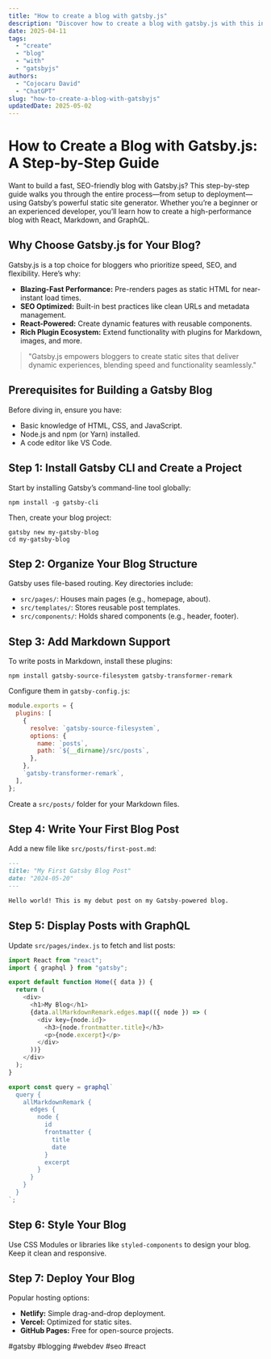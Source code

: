 ```yaml
---
title: "How to create a blog with gatsby.js"
description: "Discover how to create a blog with gatsby.js with this in-depth guide, providing actionable insights and practical tips to boost your knowledge and results."
date: 2025-04-11
tags:
  - "create"
  - "blog"
  - "with"
  - "gatsbyjs"
authors:
  - "Cojocaru David"
  - "ChatGPT"
slug: "how-to-create-a-blog-with-gatsbyjs"
updatedDate: 2025-05-02
---
```


# How to Create a Blog with Gatsby.js: A Step-by-Step Guide  

Want to build a fast, SEO-friendly blog with Gatsby.js? This step-by-step guide walks you through the entire process—from setup to deployment—using Gatsby’s powerful static site generator. Whether you’re a beginner or an experienced developer, you’ll learn how to create a high-performance blog with React, Markdown, and GraphQL.  

## Why Choose Gatsby.js for Your Blog?  

Gatsby.js is a top choice for bloggers who prioritize speed, SEO, and flexibility. Here’s why:  

- **Blazing-Fast Performance:** Pre-renders pages as static HTML for near-instant load times.  
- **SEO Optimized:** Built-in best practices like clean URLs and metadata management.  
- **React-Powered:** Create dynamic features with reusable components.  
- **Rich Plugin Ecosystem:** Extend functionality with plugins for Markdown, images, and more.  

> "Gatsby.js empowers bloggers to create static sites that deliver dynamic experiences, blending speed and functionality seamlessly."  

## Prerequisites for Building a Gatsby Blog  

Before diving in, ensure you have:  

- Basic knowledge of HTML, CSS, and JavaScript.  
- Node.js and npm (or Yarn) installed.  
- A code editor like VS Code.  

## Step 1: Install Gatsby CLI and Create a Project  

Start by installing Gatsby’s command-line tool globally:  

```  
npm install -g gatsby-cli  
```  

Then, create your blog project:  

```  
gatsby new my-gatsby-blog  
cd my-gatsby-blog  
```  

## Step 2: Organize Your Blog Structure  

Gatsby uses file-based routing. Key directories include:  

- `src/pages/`: Houses main pages (e.g., homepage, about).  
- `src/templates/`: Stores reusable post templates.  
- `src/components/`: Holds shared components (e.g., header, footer).  

## Step 3: Add Markdown Support  

To write posts in Markdown, install these plugins:  

```  
npm install gatsby-source-filesystem gatsby-transformer-remark  
```  

Configure them in `gatsby-config.js`:  

```javascript  
module.exports = {  
  plugins: [  
    {  
      resolve: `gatsby-source-filesystem`,  
      options: {  
        name: `posts`,  
        path: `${__dirname}/src/posts`,  
      },  
    },  
    `gatsby-transformer-remark`,  
  ],  
};  
```  

Create a `src/posts/` folder for your Markdown files.  

## Step 4: Write Your First Blog Post  

Add a new file like `src/posts/first-post.md`:  

```markdown  
---  
title: "My First Gatsby Blog Post"  
date: "2024-05-20"  
---  

Hello world! This is my debut post on my Gatsby-powered blog.  
```  

## Step 5: Display Posts with GraphQL  

Update `src/pages/index.js` to fetch and list posts:  

```javascript  
import React from "react";  
import { graphql } from "gatsby";  

export default function Home({ data }) {  
  return (  
    <div>  
      <h1>My Blog</h1>  
      {data.allMarkdownRemark.edges.map(({ node }) => (  
        <div key={node.id}>  
          <h3>{node.frontmatter.title}</h3>  
          <p>{node.excerpt}</p>  
        </div>  
      ))}  
    </div>  
  );  
}  

export const query = graphql`  
  query {  
    allMarkdownRemark {  
      edges {  
        node {  
          id  
          frontmatter {  
            title  
            date  
          }  
          excerpt  
        }  
      }  
    }  
  }  
`;  
```  

## Step 6: Style Your Blog  

Use CSS Modules or libraries like `styled-components` to design your blog. Keep it clean and responsive.  

## Step 7: Deploy Your Blog  

Popular hosting options:  

- **Netlify:** Simple drag-and-drop deployment.  
- **Vercel:** Optimized for static sites.  
- **GitHub Pages:** Free for open-source projects.  

#gatsby #blogging #webdev #seo #react